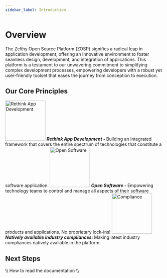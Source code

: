 ```yaml
---
sidebar_label: Introduction
---
```


# Overview

The Zelthy Open Source Platform (ZOSP) signifies a radical leap in application development, offering an innovative environment to foster seamless design, development, and integration of applications. This platform is a testament to our unwavering commitment to simplifying complex development processes, empowering developers with a robust yet user-friendly toolset that eases the journey from conception to execution.

## Our Core Principles

  <tr>
   <td>
   <img src={RethinkAppDevelopmentImg} width="128px" alt="Rethink App Development" title="Rethink App Development" />
   </td>
   <td><strong><em>Rethink App Development - </em></strong> Building an integrated framework that covers the entire spectrum of technologies that constitute a software application. 
   </td>
  </tr>
  <tr>
   <td>
    <img src={OpenSourceImg} width="128px" alt="Open Software" title="Open Software" />
   </td>
   <td><strong><em>Open Software - </em> </strong>Empowering technology teams to control and manage all aspects of their software products and applications. No proprietary lock-ins!
   </td>
  </tr>
  <tr>
   <td>
    <img src={ComplianceImg} width="128px" alt="Compliance" title="Compliance" />
   </td>
   <td><strong><em>Natively available industry compliances:</em> </strong>Making latest industry compliances natively available in the platform. 
   </td>
  </tr>
</table>

<Thing />

## Next Steps

\\\ How to read the documentation \\\
